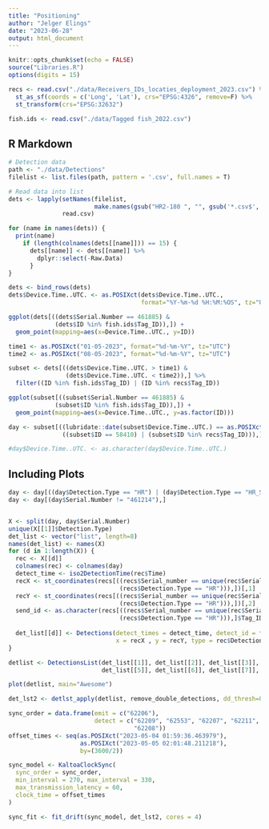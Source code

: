 ```yaml
---
title: "Positioning"
author: "Jelger Elings"
date: "2023-06-28"
output: html_document
---
```


```r
knitr::opts_chunk$set(echo = FALSE)
source("Libraries.R")
options(digits = 15)
```

```r
recs <- read.csv("./data/Receivers_IDs_locaties_deployment_2023.csv") %>%
  st_as_sf(coords = c('Long', 'Lat'), crs="EPSG:4326", remove=F) %>%
  st_transform(crs="EPSG:32632")

fish.ids <- read.csv("./data/Tagged fish_2022.csv")
```

## R Markdown

```r
# Detection data
path <- "./data/Detections"
filelist <- list.files(path, pattern = '.csv', full.names = T) 

# Read data into list
dets <- lapply(setNames(filelist, 
                        make.names(gsub("HR2-180 ", "", gsub('*.csv$', '', basename(filelist))))),
               read.csv)

for (name in names(dets)) {
  print(name)
    if (length(colnames(dets[[name]])) == 15) {
      dets[[name]] <- dets[[name]] %>%
        dplyr::select(-Raw.Data)
      }
}

dets <- bind_rows(dets)
dets$Device.Time..UTC. <- as.POSIXct(dets$Device.Time..UTC.,
                                     format="%Y-%m-%d %H:%M:%OS", tz="UTC")
```

```r
ggplot(dets[((dets$Serial.Number == 461885) & 
             (dets$ID %in% fish.ids$Tag_ID)),]) + 
  geom_point(mapping=aes(x=Device.Time..UTC., y=ID))
```

```r
time1 <- as.POSIXct("01-05-2023", format="%d-%m-%Y", tz="UTC")
time2 <- as.POSIXct("08-05-2023", format="%d-%m-%Y", tz="UTC")

subset <- dets[((dets$Device.Time..UTC. > time1) & 
                (dets$Device.Time..UTC. < time2)),] %>%
  filter((ID %in% fish.ids$Tag_ID) | (ID %in% recs$Tag_ID))
```

```r
ggplot(subset[((subset$Serial.Number == 461885) & 
             (subset$ID %in% fish.ids$Tag_ID)),]) + 
  geom_point(mapping=aes(x=Device.Time..UTC., y=as.factor(ID)))
```
```r
day <- subset[((lubridate::date(subset$Device.Time..UTC.) == as.POSIXct("04-05-2023", format = "%d-%m-%Y")) &
               ((subset$ID == 58410) | (subset$ID %in% recs$Tag_ID))),]

#day$Device.Time..UTC. <- as.character(day$Device.Time..UTC.)
```
## Including Plots

```r
day <- day[((day$Detection.Type == "HR") | (day$Detection.Type == "HR_SELF")),]
day <- day[(day$Serial.Number != "461214"),]


X <- split(day, day$Serial.Number)
unique(X[[1]]$Detection.Type)
det_list <- vector("list", length=8)
names(det_list) <- names(X)
for (d in 1:length(X)) {
  rec <- X[[d]]
  colnames(rec) <- colnames(day)
  detect_time <- iso2DetectionTime(rec$Time)
  recX <- st_coordinates(recs[((recs$Serial_number == unique(rec$Serial.Number) & 
                               (recs$Detection.Type == "HR"))),])[,1]
  recY <- st_coordinates(recs[((recs$Serial_number == unique(rec$Serial.Number) & 
                               (recs$Detection.Type == "HR"))),])[,2]
  send_id <- as.character(recs[((recs$Serial_number == unique(rec$Serial.Number) & 
                               (recs$Detection.Type == "HR"))),]$Tag_ID)
    
  det_list[[d]] <- Detections(detect_times = detect_time, detect_id = factor(rec$ID), send_id = send_id,
                              x = recX , y = recY, type = rec$Detection.Type, sync_tags = send_id)
}
```

```r
detlist <- DetectionsList(det_list[[1]], det_list[[2]], det_list[[3]], det_list[[4]], 
                          det_list[[5]], det_list[[6]], det_list[[7]], det_list[[8]])

plot(detlist, main="Awesome")

det_lst2 <- detlst_apply(detlist, remove_double_detections, dd_thresh=0.1)
```

```r
sync_order = data.frame(emit = c("62206"),
                        detect = c("62209", "62553", "62207", "62211", "62551", "62552",
                                   "62208"))
offset_times <- seq(as.POSIXct("2023-05-04 01:59:36.463979"),
                    as.POSIXct("2023-05-05 02:01:48.211218"),
                    by=(3600/2))

sync_model <- KaltoaClockSync(
  sync_order = sync_order,
  min_interval = 270, max_interval = 330,
  max_transmission_latency = 60,
  clock_time = offset_times
)

sync_fit <- fit_drift(sync_model, det_lst2, cores = 4)

```
